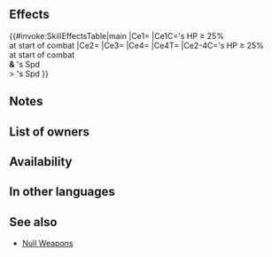 {{Weapon Infobox
|tagid=SID_見切り追撃の剣
|intID=3897
|image=wep_sw170
|exclusive=0
|weaponType=Sword
|cost=200
|might=10
|range=1
|effect=At start of combat, if unit's HP ≥ 25%, grants Atk/Spd+5 during combat, and also, if unit's Spd > foe's Spd, neutralizes effects that guarantee foe's follow-up attacks and effects that prevent unit's follow-up attacks during combat and deals +5 damage (excluding when dealing damage with an area-of-effect Special).
|required=Steel Sword
|next=Null Blade+
|promotionRarity=5
|promotionTier=1
|properties=random_owner
}}
==Effects==
{{#invoke:SkillEffectsTable|main
|Ce1={{Eft|Temporary buffs|Atk/Spd|5}}
|Ce1C={{Tgt|Unit}}'s HP ≥ 25%<br>at start of combat
|Ce2={{Eft|Damage Boost|5}}
|Ce3={{Eft|Neutralize Prevent Follow-Ups}}
|Ce4={{Eft|Neutralize Guaranteed Follow-Ups}}
|Ce4T={{Tgt|Foe}}
|Ce2-4C={{Tgt|Unit}}'s HP ≥ 25%<br>at start of combat<br>'''&''' {{Tgt|Unit}}'s Spd<br>> {{Tgt|Foe}}'s Spd
}}

==Notes==
{{Temporary buffs}}
{{Follow-up effect neutralization}}
{{FlatDamage|5}}
==List of owners==
{{Skill Hero List}}
==Availability==
{{PassiveFocusList}}
{{PassiveDistributionList}}
{{PassiveCombatManualList}}
==In other languages==
{{OtherLanguages
|japanese=見切り追撃の剣
|german=Negationsklinge
|spanishEU=Hoja anuladora
|spanishLA=Hoja nula
|french=Lame obstacle
|italian=Lama del veto
|chineseTW=識破追擊之劍
|portuguese=Lâmina nula
}}
==See also==
{{See also skills|cond=Description LIKE '%grants Atk/Spd+%during combat%neutralizes effects%guarantee%prevent%' AND Description NOT LIKE '%【Null Follow-Up】%' AND Exclusive='1' AND Name NOT LIKE 'Null%+'}}
* [[Skill_families/Weapons#Null_(weapons)|Null Weapons]]
{{Weapons Navbox}}